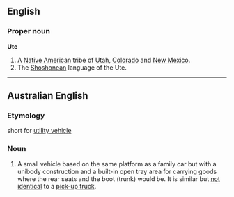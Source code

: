 ==English==
===Proper noun===
'''Ute'''
# A [[Native American]] tribe of [[Utah]], [[Colorado]] and [[New Mexico]].
# The [[Shoshonean]] language of the Ute.

----

==Australian English==
===Etymology===
short for [[utility vehicle]]
===Noun===
# A small vehicle based on the same platform as a family car but with a unibody construction and a built-in open tray area for carrying goods where the rear seats and the boot (trunk) would be.  It is similar but [http://en.wikipedia.org/wiki/Talk:Australian_Vocabulary#A_ute_is_not_a_pickup_truck not identical] to a [[pick-up truck]].
